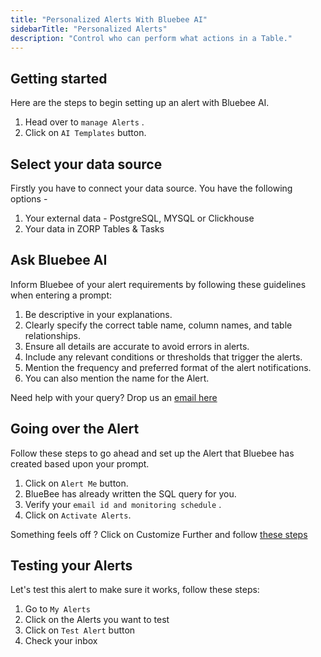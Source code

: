 ```yaml
---
title: "Personalized Alerts With Bluebee AI"
sidebarTitle: "Personalized Alerts"
description: "Control who can perform what actions in a Table."
---
```


## Getting started

Here are the steps to begin setting up an alert with Bluebee AI.

1. Head over to `manage Alerts` .
2. Click on `AI Templates` button.

## Select your data source

Firstly you have to connect your data source. You have the following options -

1. Your external data - PostgreSQL, MYSQL or Clickhouse
2. Your data in ZORP Tables & Tasks

## Ask Bluebee AI

Inform Bluebee of your alert requirements by following these guidelines when entering a prompt:

1. Be descriptive in your explanations.
2. Clearly specify the correct table name, column names, and table relationships.
3. Ensure all details are accurate to avoid errors in alerts.
4. Include any relevant conditions or thresholds that trigger the alerts.
5. Mention the frequency and preferred format of the alert notifications.
6. You can also mention the name for the Alert.

<Tip>Need help with your query? Drop us an [email here](mailto:support@zorp.one) </Tip>

## Going over the Alert

Follow these steps to go ahead and set up the Alert that Bluebee has created based upon your prompt.

1. Click on `Alert Me` button.
2. BlueBee has already written the SQL query for you.
3. Verify your `email id and monitoring schedule` .
4. Click on `Activate Alerts`.

<Tip>Something feels off ? Click on Customize Further and follow [these steps](https://docs.zorp.one/alerts/suggestions)</Tip>

## Testing your Alerts

Let's test this alert to make sure it works, follow these steps:

1. Go to `My Alerts` 
2. Click on the Alerts you want to test
3. Click on `Test Alert` button
4. Check your inbox